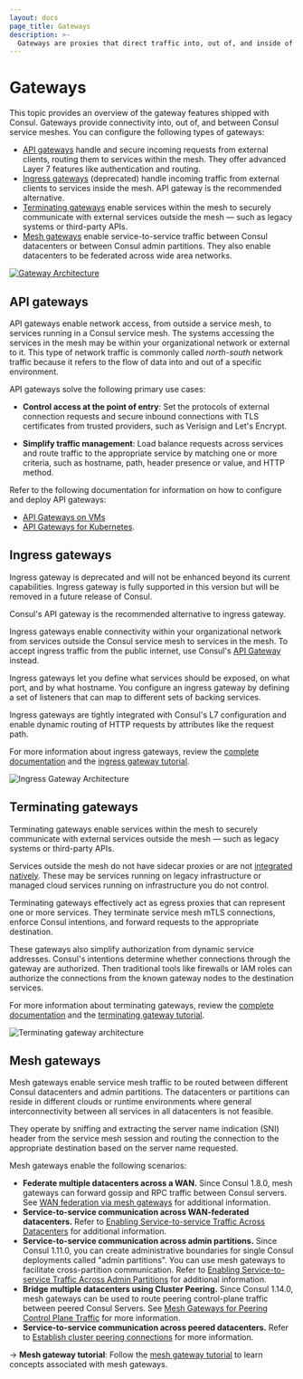 ```yaml
---
layout: docs
page_title: Gateways
description: >-
  Gateways are proxies that direct traffic into, out of, and inside of Consul's service mesh. They secure communication with external or non-mesh network resources and enable services on different runtimes, cloud providers, or with overlapping IP addresses to communicate with each other.
---
```


# Gateways

This topic provides an overview of the gateway features shipped with Consul. Gateways provide connectivity into, out of, and between Consul service meshes. You can configure the following types of gateways:

- [API gateways](/consul/docs/north-south/api-gateway) handle and secure incoming requests from external clients, routing them to services within the mesh. They offer advanced Layer 7 features like authentication and routing.
- [Ingress gateways](#ingress-gateways) (deprecated) handle incoming traffic from external clients to services inside the mesh. API gateway is the recommended alternative.
- [Terminating gateways](#terminating-gateways) enable services within the mesh to securely communicate with external services outside the mesh — such as legacy systems or third-party APIs.
- [Mesh gateways](#mesh-gateways) enable service-to-service traffic between Consul datacenters or between Consul admin partitions. They also enable datacenters to be federated across wide area networks.

[![Gateway Architecture](/img/consul-connect/svgs/consul_gateway_overview.svg)](/img/consul-connect/svgs/consul_gateway_overview.svg)

## API gateways

API gateways enable network access, from outside a service mesh, to services running in a Consul service mesh. The systems accessing the services in the mesh may be within your organizational network or external to it. This type of network traffic is commonly called _north-south_ network traffic because it refers to the flow of data into and out of a specific environment.

API gateways solve the following primary use cases:

- **Control access at the point of entry**: Set the protocols of external connection requests and secure inbound connections with TLS certificates from trusted providers, such as Verisign and Let's Encrypt.

- **Simplify traffic management**: Load balance requests across services and route traffic to the appropriate service by matching one or more criteria, such as hostname, path, header presence or value, and HTTP method.

Refer to the following documentation for information on how to configure and deploy API gateways:
- [API Gateways on VMs](/consul/docs/north-south/api-gateway/vm/listener)
- [API Gateways for Kubernetes](/consul/docs/north-south/api-gateway/k8s/listener).

## Ingress gateways

<Note>

Ingress gateway is deprecated and will not be enhanced beyond its current capabilities. Ingress gateway is fully supported in this version but will be removed in a future release of Consul.

Consul's API gateway is the recommended alternative to ingress gateway.

</Note>

Ingress gateways enable connectivity within your organizational network from services outside the Consul service mesh to services in the mesh. To accept ingress traffic from the public internet, use Consul's [API Gateway](/consul/docs/north-south/api-gateway) instead.

Ingress gateways let you define what services should be exposed, on what port, and by what hostname. You configure an ingress gateway by defining a set of listeners that can map to different sets of backing services.

Ingress gateways are tightly integrated with Consul's L7 configuration and enable dynamic routing of HTTP requests by attributes like the request path.

For more information about ingress gateways, review the [complete documentation](/consul/docs/north-south/ingress-gateway) and the [ingress gateway tutorial](/consul/tutorials/developer-mesh/service-mesh-ingress-gateways).

![Ingress Gateway Architecture](/img/ingress-gateways.png)

## Terminating gateways

Terminating gateways enable services within the mesh to securely communicate with external services outside the mesh — such as legacy systems or third-party APIs.

Services outside the mesh do not have sidecar proxies or are not [integrated natively](/consul/docs/automate/native). These may be services running on legacy infrastructure or managed cloud services running on infrastructure you do not control.

Terminating gateways effectively act as egress proxies that can represent one or more services. They terminate service mesh mTLS connections, enforce Consul intentions, and forward requests to the appropriate destination.

These gateways also simplify authorization from dynamic service addresses. Consul's intentions determine whether connections through the gateway are authorized. Then traditional tools like firewalls or IAM roles can authorize the connections from the known gateway nodes to the destination services.

For more information about terminating gateways, review the [complete documentation](/consul/docs/north-south/terminating-gateway) and the [terminating gateway tutorial](/consul/tutorials/developer-mesh/terminating-gateways-connect-external-services).

![Terminating gateway architecture](/img/terminating-gateways.png)

## Mesh gateways

Mesh gateways enable service mesh traffic to be routed between different Consul datacenters and admin partitions. The datacenters or partitions can reside in different clouds or runtime environments where general interconnectivity between all services in all datacenters is not feasible.

They operate by sniffing and extracting the server name indication (SNI) header from the service mesh session and routing the connection to the appropriate destination based on the server name requested.

Mesh gateways enable the following scenarios:

- **Federate multiple datacenters across a WAN.** Since Consul 1.8.0, mesh gateways can forward gossip and RPC traffic between Consul servers. See [WAN federation via mesh gateways](/consul/docs/east-west/mesh-gateway/enable) for additional information.
- **Service-to-service communication across WAN-federated datacenters.** Refer to [Enabling Service-to-service Traffic Across Datacenters](/consul/docs/east-west/mesh-gateway/federation) for additional information.
- **Service-to-service communication across admin partitions.** Since Consul 1.11.0, you can create administrative boundaries for single Consul deployments called "admin partitions". You can use mesh gateways to facilitate cross-partition communication. Refer to [Enabling Service-to-service Traffic Across Admin Partitions](/consul/docs/east-west/mesh-gateway/admin-partition) for additional information.
- **Bridge multiple datacenters using Cluster Peering.** Since Consul 1.14.0, mesh gateways can be used to route peering control-plane traffic between peered Consul Servers. See [Mesh Gateways for Peering Control Plane Traffic](/consul/docs/east-west/mesh-gateway/cluster-peer) for more information.
- **Service-to-service communication across peered datacenters.** Refer to [Establish cluster peering connections](/consul/docs/east-west/cluster-peering/establish/vm) for more information.

-> **Mesh gateway tutorial**: Follow the [mesh gateway tutorial](/consul/tutorials/developer-mesh/service-mesh-gateways) to learn concepts associated with mesh gateways.